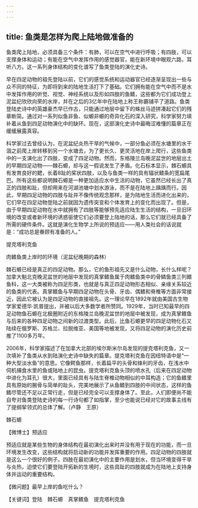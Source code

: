 ```yaml
---
---
---
```

title: 鱼类是怎样为爬上陆地做准备的
---




鱼类爬上陆地，必须具备三个条件：有肺，可以在空气中进行呼吸；有四肢，可以支撑身体和运动；有能在空气中发挥作用的感觉器官，能在新环境中眼观六路，耳听八方。这一系列身体结构的变化谱写了鱼类登陆的演化史诗。

早在四足动物的祖先登陆以前，它们的感觉系统和运动器官已经逐渐呈现出一些与众不同的特征，为即将到来的陆地生活打下了基础。它们拥有能在空气中而不是水中发挥作用的听觉、视觉、神经系统以及形如四肢的鱼鳍，这些都为它们成功登上泥盆纪欣欣向荣的水岸，并在之后的3亿年中在陆地上称王称霸铺平了道路。鱼类登陆史诗中的英雄豪杰早已作古，只能通过地层中留下的蛛丝马迹拼凑起它们的残章断简。通过对一系列似鱼非鱼、似螈非螈的奇异化石的深入研究，科学家努力填补着从鱼到四足动物演化中的缺环。现在，这部演化史诗中最晦涩难懂的篇章正在缓缓展露真容。

科学家过去曾经认为，在泥盆纪炎热干旱的气候中，一部分鱼必须在水塘里的水干涸之前爬上岸转移到另一个水塘去，为了更长久、更灵活地在岸上爬行，这些鱼类中的一支演化出了四肢，变成了四足动物。然而，东格陵兰岛晚泥盆世的地层出土的早期四足动物——棘石螈，却与这一假说发生了矛盾。化石标本显示，棘石螈具有发育良好的鳃，长着8趾的桨状四肢，以及与鱼类一样的具有辐状鳍条的宽扁尾巴。所有这些都说明棘石螈是一种更加适应水中生活的动物，它虽然已经长出了真正的四肢和趾，但却用来在河湖池塘中划水游泳，而不是在陆地上踽踽而行。因此，早期四足动物的四肢与趾并不像传统观念那样，是为陆地生活而进化出来的，它们早在四足动物登陆之前就因为遗传突变和个体发育上的变化而出现了。但是，由于早期四足动物在水中就拥有了四肢等能够预先适应陆生生活的结构，一旦旧环境的改变或者新环境的诱惑驱使它们必须要登上陆地的话，那么它们就已经具备了所需的硬件条件。这就是演化生物学上所说的预适应——用人类社会的话说就是：“成功总是眷顾有准备的人。”

提克塔利克鱼





肉鳍鱼类上岸时的环境（泥盆纪晚期的森林）



棘石螈已经是真正的四足动物。那么，它的鱼形祖先又是什么动物，长什么样呢？加拿大魁北克晚泥盆世的地层中发现的真掌鳍鱼属于肉鳍鱼类中的骨鳞鱼类三列鳍鱼科，这一大类被称为四足形类，也就是与真正四足动物形态相似、亲缘关系较近的鱼类的代表。真掌鳍鱼与早期四足动物在头骨、牙齿、偶鳍和脊椎等方面非常接近，因此它被认为是四足动物的直接祖先。这一理论早在1892年就由美国古生物学家爱德华·凯普提出，并被以后大多数学者所赞同。1929年，当时已知最早的四足动物鱼石螈在北极圈附近的东格陵兰岛晚泥盆世的地层中被发现，成为真掌鳍鱼与后来的各种四足动物之间新的过渡类型。此后，比鱼石螈更早的四足动物化石又陆续在俄罗斯、苏格兰、拉脱维亚、美国等地被发现，又将四足动物的演化历史前推了1100多万年。

2006年，科学家描述了在加拿大北部的埃尔斯米尔岛发现的提克塔利克鱼，又一次填补了鱼类从水到陆演化史诗中缺失的篇章。提克塔利克鱼在因纽特语中是“一种大型淡水鱼”的意思。它像鳄鱼那样，长着扁平的头骨和锋利的牙齿，在浅水中伺机捕食水里的鱼或陆地上的昆虫。提克塔利克鱼头顶的喷水孔（后来在四足动物中进化为耳孔）很大，里面已经具有与陆生脊椎动物相似的中耳构造；它的鱼鳍里具有原始的腕骨与简单的趾头，完美地展示了从鱼鳍到四肢的中间状态，这样的鱼鳍尽管还不足以正常行走，但是已经完全可以支撑身体了。至此，人们即便尚不能自夸对鱼类登陆史诗的每一行诗句都了如指掌，至少也能说已经对它的故事主线有了提纲挈领式的总体了解。（卢静　王原）

棘石螈





【微博士】预适应

预适应就是某些生物的身体结构在最初演化出来时并没有用于现在的功能，而一旦环境发生改变，这些结构就将启动新的功能并发挥重要的作用。四足动物的四肢就是这么一个很好的例子。四肢在最初演化中的主要作用是划水，但当环境变得干旱与炎热，迫使它们要登陆开拓新的生境时，这些具趾的四肢就成为在陆地上支持身体并运动的重要结构。

【微问题】最早上岸的鱼吃什么？

【关键词】登陆　棘石螈　真掌鳍鱼　提克塔利克鱼